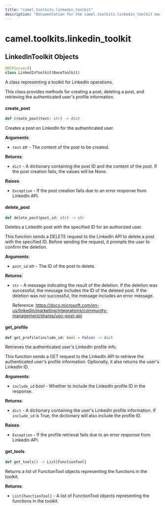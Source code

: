 ```yaml
---
title: "camel.toolkits.linkedin_toolkit"
description: "Documentation for the camel.toolkits.linkedin_toolkit module"
---
```


<a id="camel.toolkits.linkedin_toolkit"></a>

# camel.toolkits.linkedin\_toolkit

<a id="camel.toolkits.linkedin_toolkit.LinkedInToolkit"></a>

## LinkedInToolkit Objects

```python
@MCPServer()
class LinkedInToolkit(BaseToolkit)
```

A class representing a toolkit for LinkedIn operations.

This class provides methods for creating a post, deleting a post, and
retrieving the authenticated user's profile information.

<a id="camel.toolkits.linkedin_toolkit.LinkedInToolkit.create_post"></a>

#### create\_post

```python
def create_post(text: str) -> dict
```

Creates a post on LinkedIn for the authenticated user.

**Arguments**:

- `text` _str_ - The content of the post to be created.
  

**Returns**:

- `dict` - A dictionary containing the post ID and the content of
  the post. If the post creation fails, the values will be None.
  

**Raises**:

- `Exception` - If the post creation fails due to
  an error response from LinkedIn API.

<a id="camel.toolkits.linkedin_toolkit.LinkedInToolkit.delete_post"></a>

#### delete\_post

```python
def delete_post(post_id: str) -> str
```

Deletes a LinkedIn post with the specified ID
for an authorized user.

This function sends a DELETE request to the LinkedIn API to delete
a post with the specified ID. Before sending the request, it
prompts the user to confirm the deletion.

**Arguments**:

- `post_id` _str_ - The ID of the post to delete.
  

**Returns**:

- `str` - A message indicating the result of the deletion. If the
  deletion was successful, the message includes the ID of the
  deleted post. If the deletion was not successful, the message
  includes an error message.
  
  Reference:
  https://docs.microsoft.com/en-us/linkedin/marketing/integrations/community-management/shares/ugc-post-api

<a id="camel.toolkits.linkedin_toolkit.LinkedInToolkit.get_profile"></a>

#### get\_profile

```python
def get_profile(include_id: bool = False) -> dict
```

Retrieves the authenticated user's LinkedIn profile info.

This function sends a GET request to the LinkedIn API to retrieve the
authenticated user's profile information. Optionally, it also returns
the user's LinkedIn ID.

**Arguments**:

- `include_id` _bool_ - Whether to include the LinkedIn profile ID in
  the response.
  

**Returns**:

- `dict` - A dictionary containing the user's LinkedIn profile
  information. If `include_id` is True, the dictionary will also
  include the profile ID.
  

**Raises**:

- `Exception` - If the profile retrieval fails due to an error response
  from LinkedIn API.

<a id="camel.toolkits.linkedin_toolkit.LinkedInToolkit.get_tools"></a>

#### get\_tools

```python
def get_tools() -> List[FunctionTool]
```

Returns a list of FunctionTool objects representing the
functions in the toolkit.

**Returns**:

- `List[FunctionTool]` - A list of FunctionTool objects
  representing the functions in the toolkit.

